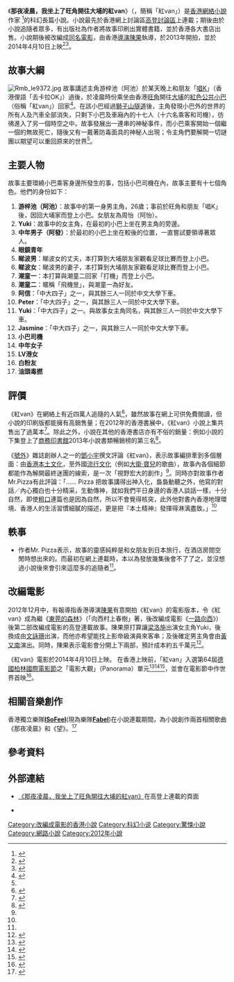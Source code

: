 {{他用
|subject=一部香港網絡小說
|other=同名改編電影
|那夜凌晨，我坐上了旺角開往大埔的紅VAN (電影)
}}
{{Infobox 系列小说
| name             = 那夜凌晨，我坐上了旺角開往大埔的紅van
| image            = [[File:Red_mini_bus_book_cover.jpg|230px]]
| image_caption    = 《紅van》上集封面
| author           = {{lang|en|Mr. Pizza}}
| country          = [[香港|香港]]
| language         = 繁體中文
| genre            = [[科幻小說|科幻小說]]、[[驚悚小說|驚悚小說]]
| publisher        = [[有種文化|有種文化]]
| pub_date         = 上集：2012年7月18日<br />下集：2013年1月18日
| media_type       = 網上連載、平裝印刷
}}
《'''那夜凌晨，我坐上了旺角開往大埔的紅van'''》（{{lang-en|'''''Lost on a Red Minibus to Taipo'''''}}，簡稱「紅van」）是[[香港|香港]][[網絡小說|網絡小說]]作家{{lang|en|Mr. Pizza}} <ref>{{cite web |url=http://www.biosmonthly.com/interview_topic/10079 title=不能自由談論一切的香港所孵育的科幻：專訪作家 Mr. Pizza 與 CUP 總編陶培康，《紅 VAN》下車以後﻿ |author=BIOS monthly |3= |title=存档副本 |access-date=2019-10-07 |archive-date=2019-10-09 |archive-url=https://web.archive.org/web/20191009045108/http://www.biosmonthly.com/interview_topic/10079 |dead-url=no }}</ref>的科幻長篇小說。小說最先於香港網上討論區[[高登討論區|高登討論區]]上連載；期後由於小說追隨者眾多，有出版社為作者將故事印刷出實體書籍，並於香港各大書店出售。小說期後被改編成[[那夜凌晨，我坐上了旺角開往大埔的紅VAN_(電影)|同名電影]]，由香港[[導演|導演]][[陳果|陳果]]執導，於2013年開拍，並於2014年4月10日上映<ref>{{cite web | url = http://hk.apple.nextmedia.com/enews/realtime/20130704/51530069 | title = 《那夜凌晨》紅Van電影版開拍 有Cast | accessdate = 2014-01-18 | date = 2013-07-04 | publisher = [[蘋果日報|蘋果日報]] | language = zh-hk | archive-date = 2015-01-29 | archive-url = https://web.archive.org/web/20150129085905/http://hk.apple.nextmedia.com/enews/realtime/20130704/51530069 | dead-url = no }}</ref><ref name='mingpaonews_1'>{{cite web | url = http://www.ol.mingpao.com/cfm/star5.cfm?File=20130705/saa01/mca1.txt | title = 文詠珊執三攤演《紅VAN》 備裝甲車著防護衣開工 | accessdate = 2014-01-20 | date = 2013-07-15 | publisher = [[明報|明報OL網]] | language = zh-hk | archive-date = 2014-02-02 | archive-url = https://web.archive.org/web/20140202123809/http://www.ol.mingpao.com/cfm/star5.cfm?File=20130705%2Fsaa01%2Fmca1.txt | dead-url = no }}</ref>。

== 故事大綱 ==
[[File:Rmb_le9372.jpg|thumb]]
故事講述主角游梓池（阿池）於某天晚上和朋友「[[卡拉OK|唱K]]」（香港俚語「去卡拉OK」）過後，於凌晨時份乘坐由香港[[旺角|旺角]]開往[[大埔_(香港)|大埔]]的[[香港小型巴士|紅色公共小巴]]（俗稱「紅van」）回家<ref name="thehousenews_review"> {{cite web | url = http://thehousenews.com/art/%E8%BF%B7%E4%B8%8A%E6%9C%AC%E5%9C%9F%E7%A7%91%E5%B9%BB%E5%B0%8F%E8%AA%AA-%E9%82%A3%E5%A4%9C%E5%87%8C%E6%99%A8-%E6%88%91%E5%9D%90%E4%B8%8A%E4%BA%86%E6%97%BA%E8%A7%92%E9%96%8B%E5%BE%80%E5%A4%A7%E5%9F%94%E7%9A%84%E7%B4%85-van/ | title = 迷上本土科幻小說：那夜凌晨，我坐上了旺角開往大埔的紅 van | accessdate = 2014-01-21 | author = [[鄧小宇|鄧小宇]] | date = 2013-12-31 | publisher = [[主場新聞|主場新聞]] | language = zh-hk | deadurl = yes | archiveurl = https://web.archive.org/web/20150402101323/http://thehousenews.com/art/%E8%BF%B7%E4%B8%8A%E6%9C%AC%E5%9C%9F%E7%A7%91%E5%B9%BB%E5%B0%8F%E8%AA%AA-%E9%82%A3%E5%A4%9C%E5%87%8C%E6%99%A8-%E6%88%91%E5%9D%90%E4%B8%8A%E4%BA%86%E6%97%BA%E8%A7%92%E9%96%8B%E5%BE%80%E5%A4%A7%E5%9F%94%E7%9A%84%E7%B4%85-van/ | archivedate = 2015-04-02 }}</ref>。在該小巴經過[[獅子山隧道|獅子山隧道]]後，主角發現小巴外的世界的所有人及汽車全部消失，只剩下小巴及車廂內的十七人（十六名乘客和司機），彷彿進入了另一個時空之中。故事發展出一連串的神秘事件，而小巴乘客開始一個繼一個的無故死亡，隨後又有一戴著防毒面具的神秘人出現；令主角們要解開一切謎團以期望可以重回原來的世界<ref name='mingpaonews_1' />。

== 主要人物 ==
故事主要環繞小巴乘客身邊所發生的事，包括小巴司機在內，故事主要有十七個角色。他們的身份如下：
# '''游梓池（阿池）'''：故事中的第一身男主角，26歲；事前於旺角和朋友「唱K」後，因回大埔家而登上小巴。女朋友為周怡（阿怡）。
# '''Yuki'''：故事中的女主角，在最初的小巴上坐在男主角的旁邊。
# '''中年男子（阿發）'''：於最初的小巴上坐在較後的位置，一直嘗試要領導著眾人。
# '''眼鏡青年'''
# '''睇波男'''：睇波女的丈夫，本打算到大埔朋友家觀看足球比賽而登上小巴。
# '''睇波女'''：睇波男的妻子，本打算到大埔朋友家觀看足球比賽而登上小巴。
# '''潮童一'''：本打算與潮童二回家「打機」而登上小巴。
# '''潮童二'''：暱稱「飛機昱」，與潮童一為好友。
# '''阿信'''：「中大四子」之一，與其餘三人一同於中文大學下車。
# '''Peter'''：「中大四子」之一，與其餘三人一同於中文大學下車。
# '''Yuki'''：「中大四子」之一。與故事女主角同名，與其餘三人一同於中文大學下車。
# '''Jasmine'''：「中大四子」之一，與其餘三人一同於中文大學下車。
# '''小巴司機'''
# '''中年女子'''
# '''LV港女'''
# '''白粉友'''
# '''油頭毒撚'''

== 評價 ==
《紅van》在網絡上有近四萬人追隨的人氣<ref name='applenews_1'>{{cite web | url = http://hk.apple.nextmedia.com/news/art/20120818/16615172 | title = 八方人物：四眼男旅行寫出紅 van奇想 | accessdate = 2014-01-20 | author = 張嘉雯 | date = 2012-08-18 | publisher = [[蘋果日報|蘋果日報]] | language = zh-hk | archive-date = 2016-11-14 | archive-url = https://web.archive.org/web/20161114202157/http://hk.apple.nextmedia.com/news/art/20120818/16615172 | dead-url = no }}</ref>，雖然故事在網上可供免費閱讀，但小說的印刷版都能擁有高銷售量；在2012年的香港書展中，《紅van》小說上集共售出了過萬本<ref>{{cite web | url = http://hk.apple.nextmedia.com/news/art/20120725/16544604 | title = 書展落幕 90萬人次入場 網絡小說成大贏家 | accessdate = 2014-01-21 | date = 2012-07-25 | publisher = [[蘋果日報|蘋果日報]] | language = zh-hk | archive-date = 2016-08-09 | archive-url = https://web.archive.org/web/20160809162801/http://hk.apple.nextmedia.com/news/art/20120725/16544604 | dead-url = no }}</ref>。除此之外，小說在其他的香港書店亦有不俗的銷量：例如小說的下集登上了[[商務印書館|商務印書館]]2013年小說書類暢銷榜的第三名<ref> {{cite web | url = http://news.sina.com.hk/news/20140110/-2-3161862/1.html | title = 商務2013暢銷榜 本土題材書受歡迎 | accessdate = 2014-01-21 | date = 2014-01-10 | work = [[明報|明報]] | publisher = [[新浪網|新浪香港]] | language = zh-hk | deadurl = yes | archiveurl = https://web.archive.org/web/20140201214354/http://news.sina.com.hk/news/20140110/-2-3161862/1.html | archivedate = 2014-02-01 }}</ref>。

《[[號外_(雜誌)|號外]]》雜誌創辦人之一的[[鄧小宇|鄧小宇]]撰文評論《紅van》，表示故事編排牽到多個層面：由[[香港文化|香港本土文化]]，至外國[[流行文化|流行文化]]（例如[[大衛·寶兒|大衛·寶兒]]的歌曲），故事內各個細節都能作為解開最終迷團的線索，是一次「視野宏大的創作」<ref name="thehousenews_review" />。同時亦對故事作者Mr.Pizza有此評論：「…… Pizza 把故事講得出神入化，裊裊動聽之外，他寫的對話／內心獨白也十分精采，生動傳神，就如我們平日身邊的香港人談話一樣，十分自然，即使[[粵語粗口|粗口]]連篇也是因為自然，所以不會覺得核突，此外他對書內香港地理環境、香港人的生活習慣細膩的描述，更是把『本土精神』發揮得淋漓盡致。」<ref name="thehousenews_review" />

== 軼事 ==
* 作者Mr. Pizza表示，故事的靈感純粹是和女朋友到日本旅行，在酒店房間空閒時想出來的。而最初在網上連載時，本以為發放幾集後會不了了之，並沒想過小說後來會引來這麼多的追隨者<ref name="applenews_1" />。

== 改編電影 ==
{{main|那夜凌晨，我坐上了旺角開往大埔的紅VAN (電影)}}
2012年12月中，有報導指香港導演[[陳果|陳果]]有意開拍《紅van》的電影版本，令《紅van》成為繼《[[東莞的森林|東莞的森林]]》（「向西村上春樹」著，後改編成電影《[[一路向西|一路向西]]》）後第二部改編成電影的高登連載故事。陳果原打算讓[[梁洛施|梁洛施]]出演女主角Yuki，後換成由[[文詠珊|文詠珊]]出演，而他亦希望能找上影帝級演員來客串；及後確定男主角會由[[黃又南|黃又南]]演出。同時，陳果表示電影會分開上下兩部，預計成本約五千萬元<ref>{{cite web | url = http://hk.apple.nextmedia.com/entertainment/art/20121231/18118491 | title = 陳果拍網絡小說 搵梁洛施復出 | accessdate = 2014-01-21 | author = 葉雪 | date = 2012-12-31 | publisher = [[蘋果日報|蘋果日報]] | language = zh-hk | archive-date = 2014-02-02 | archive-url = https://web.archive.org/web/20140202162704/http://hk.apple.nextmedia.com/entertainment/art/20121231/18118491 | dead-url = no }}</ref>。

《紅van》電影於2014年4月10日上映。 在香港上映前，「紅van」入選第64屆[[德國|德國]][[柏林國際電影節|柏林國際電影節]]之「電影大觀」（Panorama）單元<ref> {{cite web | url = http://www.berlinale.de/en/presse/pressemitteilungen/alle/Alle-Detail_21525.html | title = Panorama 2014: Selection of fictional features for main program and panorama special now complete | accessdate = 2014-01-21 | date = 2014-01-17 | publisher = [[柏林國際電影節|Berlinale]] | language = en | deadurl = yes | archiveurl = https://web.archive.org/web/20140120164938/http://www.berlinale.de/en/presse/pressemitteilungen/alle/Alle-Detail_21525.html | archivedate = 2014-01-20 }}</ref><ref>{{cite web | url = http://www.youtube.com/watch?v=wgJ9c0f2ITA | title = 短片：《那夜凌晨，我坐上了旺角開往大埔的紅VAN》電影片段 | date = 2014-02-09 | language = zh-hk | access-date = 2014-02-10 | archive-date = 2014-06-30 | archive-url = https://web.archive.org/web/20140630073606/http://www.youtube.com/watch?v=wgJ9c0f2ITA | dead-url = no }}</ref><ref>{{cite web | url = http://hk.apple.nextmedia.com/entertainment/art/20140119/18597673 | title = 《魔警》角逐柏林影展 | accessdate = 2014-01-21 | author = 林妃 | date = 2014-01-19 | publisher = [[蘋果日報|蘋果日報]] | language = zh-hk | archive-date = 2014-02-02 | archive-url = https://web.archive.org/web/20140202162708/http://hk.apple.nextmedia.com/entertainment/art/20140119/18597673 | dead-url = no }}</ref>，並會在電影節中作世界首映<ref>{{cite web | url = http://www.hkfilmblog.com/archives/33706 | title = 林超賢陳果新作入圍柏林 | accessdate = 2014-01-21 | author = Ryan | date = 2014-01-18 | work = 講。鏟。片 | language = zh-hk | archive-date = 2014-03-03 | archive-url = https://web.archive.org/web/20140303064307/http://www.hkfilmblog.com/archives/33706 | dead-url = no }}</ref>。

== 相關音樂創作 ==
香港獨立樂隊'''[[ISoFeel|ISoFeel]]'''(現為樂隊'''[[Fabel|Fabel]]''')在小說連載期間，為小說創作兩首相關歌曲《那夜凌晨》和《望》。<ref name="903music20130326">{{cite news |title=叱咤903 叱咤樂迷 Livetube熱鬧樂壇: ISoFeel 樂隊專訪 |publisher=[[叱咤903|叱咤903]] |location=香港 |date=2013-03-26 |url=https://www.youtube.com/watch?v=CSBYmjf1sNY |accessdate=2018-12-25 |archive-date=2019-02-16 |archive-url=https://web.archive.org/web/20190216165152/https://www.youtube.com/watch?v=CSBYmjf1sNY |dead-url=no }}</ref>

== 參考資料 ==
{{reflist|2}}

== 外部連結 ==
* {{zh-hk}}[http://forum.hkgolden.com/view.aspx?message=3553361 《那夜凌晨，我坐上了旺角開往大埔的紅van》]在高登上連載的頁面
* {{zh-hk}}{{facebook|lostonaredminibus}}

{{DEFAULTSORT:NA}}
[[Category:改編成電影的香港小說|Category:改編成電影的香港小說]]
[[Category:科幻小说|Category:科幻小说]]
[[Category:驚悚小說|Category:驚悚小說]]
[[Category:網路小說|Category:網路小說]]
[[Category:2012年小說|Category:2012年小說]]